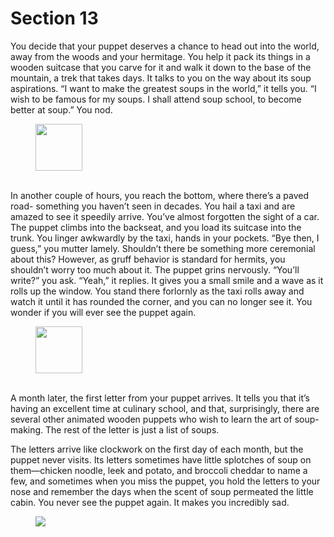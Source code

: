 # Section 13 {#sec-13}

You decide that your puppet deserves a chance to head out into the world, away from the woods and your hermitage. You help it pack its things in a wooden suitcase that you carve for it and walk it down to the base of the mountain, a trek that takes days. It talks to you on the way about its soup aspirations. “I want to make the greatest soups in the world,” it tells you. “I wish to be famous for my soups. I shall attend soup school, to become better at soup.” You nod. 

![&nbsp;](images/compass.svg){width=75}

In another couple of hours, you reach the bottom, where there’s a paved road- something you haven’t seen in decades. You hail a taxi and are amazed to see it speedily arrive. You’ve almost forgotten the sight of a car. The puppet climbs into the backseat, and you load its suitcase into the trunk. You linger awkwardly by the taxi, hands in your pockets. “Bye then, I guess,” you mutter lamely. Shouldn’t there be something more ceremonial about this? However, as gruff behavior is standard for hermits, you shouldn’t worry too much about it. The puppet grins nervously. “You’ll write?” you ask. “Yeah,” it replies. It gives you a small smile and a wave as it rolls up the window. You stand there forlornly as the taxi rolls away and watch it until it has rounded the corner, and you can no longer see it. You wonder if you will ever see the puppet again.

![&nbsp;](images/compass.svg){width=75}

A month later, the first letter from your puppet arrives. It tells you that it’s having an excellent time at culinary school, and that, surprisingly, there are several other animated wooden puppets who wish to learn the art of soup-making. The rest of the letter is just a list of soups. 

The letters arrive like clockwork on the first day of each month, but the puppet never visits. Its letters sometimes have little splotches of soup on them—chicken noodle, leek and potato, and broccoli cheddar to name a few, and sometimes when you miss the puppet, you hold the letters to your nose and remember the days when the scent of soup permeated the little cabin. You never see the puppet again. It makes you incredibly sad.

![&nbsp;](images/x.svg)
